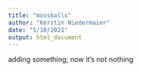 ```yaml
---
title: "mossballs"
author: "Kerstin Niedermaier"
date: "5/10/2021"
output: html_document
---
```


adding something; now it's not nothing
